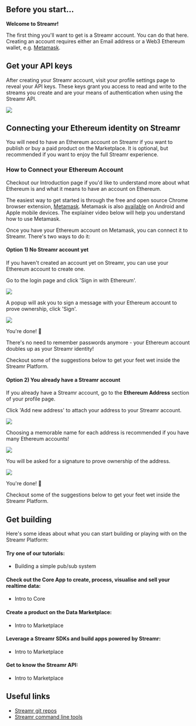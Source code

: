 


## Before you start... 

**Welcome to Streamr!**

The first thing you'll want to get is a Streamr account. You can do that <Link to={links.internalLogin}>here</Link>. Creating an account requires either an Email address or a Web3 Ethereum wallet, e.g. <a href="https://metamask.io">Metamask</a>.

<ScrollableAnchor id="obtain-api-keys"><div>

## Get your API keys

After creating your Streamr account, visit your <Link to={links.userpages.profile}>profile settings page</Link> to reveal your API keys. These keys grant you access to read and write to the streams you create and are your means of authentication when using the <Link to={links.newdocs.api}>Streamr API</Link>.

<Link to={`${links.userpages.profile}#api-keys`}>
  <div className={docsStyles.centered}>
    <img src={ApiCredentials} />
  </div>
</Link>

</div></ScrollableAnchor>

<ScrollableAnchor id="connecting-ethereum-identity"><div>

## Connecting your Ethereum identity on Streamr

You will need to have an Ethereum account on Streamr if you want to publish or buy a paid product on the Marketplace. It is optional, but recommended if you want to enjoy the full Streamr experience.

### How to Connect your Ethereum Account

Checkout our <Link to={links.newdocs.introduction}>Introduction page</Link> if you'd like to understand more about what Ethereum is and what it means to have an account on Ethereum.

The easiest way to get started is through the free and open source Chrome browser extension, [Metamask](https://metamask.io/). Metamask is also [available](https://mobile.metamask.io/) on Android and Apple mobile devices. The explainer video below will help you understand how to use Metamask.

<div className={docsStyles.playerWrapper}>
    <ReactPlayer
        controls
        className={docsStyles.reactPlayer}
        url="https://www.youtube.com/watch?v=ZIGUC9JAAw8"
        width="100%"
        height="100%"
    />
</div>

Once you have your Ethereum account on Metamask, you can connect it to Streamr. There's two ways to do it:

#### Option 1) No Streamr account yet

If you haven't created an account yet on Streamr, you can use your Ethereum account to create one.

Go to the <Link to={links.internalLogin}>login page</Link> and click 'Sign in with Ethereum'.

<Link to={links.internalLogin}>
  <div className={docsStyles.centered}>
    <img src={SignupScreen} />
  </div>
</Link>

A popup will ask you to sign a message with your Ethereum account to prove ownership, click 'Sign'.

<Link to={links.internalLogin}>
  <div className={docsStyles.centered}>
    <img src={EthereumLogin} />
  </div>
</Link>

You're done! 🎉 

There's no need to remember passwords anymore - your Ethereum account doubles up as your Streamr identity!

Checkout some of the suggestions below to get your feet wet inside the Streamr Platform.

#### Option 2) You already have a Streamr account

If you already have a Streamr account, go to the **Ethereum Address** section of your <Link to={links.userpages.profile}>profile page</Link>.

Click 'Add new address' to attach your address to your Streamr account. 

<Link to={links.userpages.profile}>
  <div className={docsStyles.centered}>
    <img src={EthereumAccts} />
  </div>
</Link>

Choosing a memorable name for each address is recommended if you have many Ethereum accounts!

<Link to={links.userpages.profile}>
  <div className={docsStyles.centered}>
    <img src={NameEthereum} />
  </div>
</Link>

You will be asked for a signature to prove ownership of the address.

<Link to={links.userpages.profile}>
  <div className={docsStyles.centered}>
    <img src={EthereumSign} />
  </div>
</Link>

You're done! 🎉

Checkout some of the suggestions below to get your feet wet inside the Streamr Platform.

</div></ScrollableAnchor>
<ScrollableAnchor id="get-building"><div>

## Get building

Here's some ideas about what you can start building or playing with on the Streamr Platform:

#### Try one of our tutorials:
- <Link to={links.newdocs.tutorials}>Building a simple pub/sub system</Link>

#### Check out the Core App to create, process, visualise and sell your realtime data:
- <Link to={links.newdocs.core}>Intro to Core</Link>

#### Create a product on the Data Marketplace:
- <Link to={links.newdocs.marketplace}>Intro to Marketplace</Link>

#### Leverage a Streamr SDKs and build apps powered by Streamr:
- <Link to={links.newdocs.SDKs}>Intro to Marketplace</Link>

#### Get to know the Streamr API:
- <Link to={links.newdocs.api}>Intro to Marketplace</Link>

</div></ScrollableAnchor>

<ScrollableAnchor id="useful-links"><div>

## Useful links
- <a href="https://github.com/streamr-dev" target="_blank">Streamr git repos</a>
- <a href="https://github.com/streamr-dev/cli-tools" target="_blank">Streamr command line tools</a>

</div></ScrollableAnchor>
